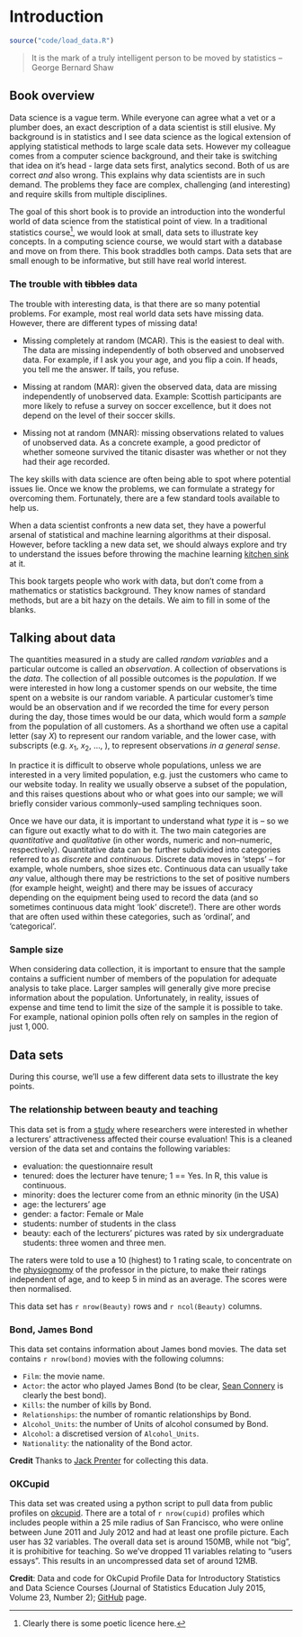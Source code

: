# Introduction {#chapter1}

```r
source("code/load_data.R")
```
<!-- (20 minutes) -->

> It is the mark of a truly intelligent person to be moved by statistics
> -- George Bernard Shaw


## Book overview

Data science is a vague term. While everyone can agree what a vet or a plumber does, an exact description of a data scientist is 
still elusive. My background is in statistics and I see data science as
the logical extension of applying statistical methods to large scale data sets.
However my colleague comes from a computer science background, and their take 
is switching that idea on it's head - large data sets first, analytics second. 
Both of us are correct _and_ also wrong. This explains why data scientists are 
in such demand. The problems they face are complex, challenging (and interesting) 
and require skills from multiple disciplines.

The goal of this short book is to provide an introduction into 
the wonderful world of data science from the statistical point of view. In 
a traditional statistics course^[Clearly there is some poetic licence here.], we would look at small, 
data sets to illustrate key concepts.
In a computing science course, we would start with a database and move on from there. This
book straddles both camps. Data sets that are small enough to be informative, but still 
have real world interest.

### The trouble with ~~tibbles~~ data

The trouble with interesting data, is that there are so many potential problems. 
For example, most real world data sets have missing data. However, there are different types of
missing data!

  * Missing completely at random (MCAR). This is the easiest to deal with. The data
  are missing independently of both observed and unobserved data. For example, if I ask you
  your age, and you flip a coin. If heads, you tell me the answer. If tails, you refuse.
 
  * Missing at random (MAR): given the observed data, data are missing independently of unobserved data.
  Example: Scottish participants are more likely to refuse a survey on soccer excellence,
  but it does not depend on the level of their soccer skills.

  * Missing not at random (MNAR): missing observations related to values of unobserved data.
  As a concrete example, a good predictor of whether someone survived the titanic disaster was whether or not they
  had their age recorded.

The key skills with data science are often being able to spot where potential issues lie. Once
we know the problems, we can formulate a strategy for overcoming them. Fortunately, 
there are a few standard tools available to help us.

When a data scientist confronts a new data set, they have a powerful arsenal of statistical
and machine learning algorithms at their disposal. However, before tackling a new data set, 
we should always explore and try to understand the issues before throwing the machine learning
[kitchen sink](https://en.wikipedia.org/wiki/Kitchen_sink_regression) at it.

This book targets people who work with data, but don't come from a mathematics
or statistics background. They know names of standard methods, but are a bit hazy on the
details. We aim to fill in some of the blanks. 
 
## Talking about data

The quantities measured in a study are called _random variables_ and a particular outcome is called an _observation_. A collection of observations is the _data_. The collection of all possible outcomes is the _population_. If we were interested in how long a customer spends on our website, the time spent on a website
is our random variable. A particular customer's time would be an observation and if we recorded the time for
every person during the day, those times would be our data, which would form a _sample_ from the population of all customers.  As a shorthand we often use a capital letter (say $X$) to represent our random variable, and the lower case, with subscripts (e.g. $x_1$, $x_2$, $\ldots$, ), to represent observations _in a general sense_.

In practice it is difficult to observe whole populations, unless we are interested in a very limited population, e.g. just the customers who came to our website today.  In reality we usually observe a subset of the population, and this raises questions about who or what goes into our sample; we will briefly consider various commonly--used sampling techniques soon.  

Once we have our data, it is important to understand what _type_ it is -- so we can figure out exactly what to do with it.  The two main categories are _quantitative_ and _qualitative_ (in other words, numeric and non--numeric, respectively).  Quantitative data can be further subdivided into categories referred to as _discrete_ and _continuous_.  Discrete data moves in 'steps' -- for example, whole numbers, shoe sizes etc.  Continuous data can usually take _any_ value, although there may be restrictions to the set of positive numbers (for example height, weight) and there may be issues of accuracy depending on the equipment being used to record the data (and so sometimes continuous data might 'look' discrete!).  There are other words that are often used within these categories, such as 'ordinal', and 'categorical'.   

### Sample size

When considering data collection, it is important to ensure that the sample contains a sufficient
number of members of the population for adequate analysis to take place. Larger samples will
generally give more precise information about the population. Unfortunately, in reality, issues of
expense and time tend to limit the size of the sample it is possible to take. For example,
national opinion polls often rely on samples in the region of just $1,000$.

## Data sets

<!-- XXX Course or book? -->
During this course, we'll use a few different data sets to illustrate the key points. 

### The relationship between beauty and teaching

This data set is from a [study](https://doi.org/10.3386/w9853) where researchers were 
interested in whether a lecturers' attractiveness affected 
their course evaluation! This is a cleaned version of the
data set and contains the following variables:

 * evaluation: the questionnaire result
 * tenured: does the lecturer have tenure; 1 == Yes. In R, this value is continuous.
 * minority: does the lecturer come from an ethnic minority (in the USA)
 * age: the lecturers' age
 * gender: a factor: Female or Male
 * students: number of students in the class
 * beauty: each of the lecturers' pictures was rated by six undergraduate students: three women and three men. 
 
The raters were told to use a 10 (highest) to 1 rating scale, to concentrate on the [physiognomy](https://en.wikipedia.org/wiki/Physiognomy) of the 
professor in the picture, to make their ratings independent of age, and to keep 5 in mind as an average. 
The scores were then normalised.


This data set has `r nrow(Beauty)` rows and `r ncol(Beauty)` columns.

### Bond, James Bond

This data set contains information about James bond movies. The data set contains `r nrow(bond)` movies
with the following columns:

 * `Film`: the movie name.
 * `Actor`: the actor who played James Bond (to be clear, [Sean Connery](https://en.wikipedia.org/wiki/Sean_Connery) is clearly the best bond).
 * `Kills`: the number of kills by Bond.
 * `Relationships`: the number of romantic relationships by Bond.
 * `Alcohol_Units`: the number of Units of alcohol consumed by Bond.
 * `Alcohol`: a discretised version of `Alcohol_Units`.
 * `Nationality`: the nationality of the Bond actor.

__Credit__ Thanks to [Jack Prenter](http://www.knownman.com/james-bond-graph/) for
collecting this data.

### OKCupid

This data set was created using a python script to pull data from public profiles on [okcupid](www.okcupid.com). There are a total of `r nrow(cupid)` profiles which includes people within a 25 mile radius of San Francisco, who were online between June 2011 and July 2012 and had at least one profile picture. Each user has 32 variables. 
The overall data set is around 150MB, while not "big", it is prohibitive for teaching. 
So we've dropped 11 variables relating to "users essays". This results in an uncompressed data set of around 12MB.

__Credit__: Data and code for OkCupid Profile Data for Introductory Statistics and Data Science Courses (Journal of Statistics Education July 2015, Volume 23, Number 2); [GitHub](https://github.com/rudeboybert/JSE_OkCupid) page.

